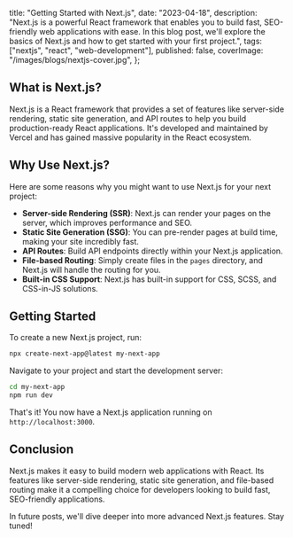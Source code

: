   title: "Getting Started with Next.js",
  date: "2023-04-18",
  description:
    "Next.js is a powerful React framework that enables you to build fast, SEO-friendly web applications with ease. In this blog post, we'll explore the basics of Next.js and how to get started with your first project.",
  tags: ["nextjs", "react", "web-development"],
  published: false,
  coverImage: "/images/blogs/nextjs-cover.jpg",
};

## What is Next.js?

Next.js is a React framework that provides a set of features like server-side rendering, static site generation, and API routes to help you build production-ready React applications. It's developed and maintained by Vercel and has gained massive popularity in the React ecosystem.

## Why Use Next.js?

Here are some reasons why you might want to use Next.js for your next project:

- **Server-side Rendering (SSR)**: Next.js can render your pages on the server, which improves performance and SEO.
- **Static Site Generation (SSG)**: You can pre-render pages at build time, making your site incredibly fast.
- **API Routes**: Build API endpoints directly within your Next.js application.
- **File-based Routing**: Simply create files in the `pages` directory, and Next.js will handle the routing for you.
- **Built-in CSS Support**: Next.js has built-in support for CSS, SCSS, and CSS-in-JS solutions.

## Getting Started

To create a new Next.js project, run:

```bash
npx create-next-app@latest my-next-app
```

Navigate to your project and start the development server:

```bash
cd my-next-app
npm run dev
```

That's it! You now have a Next.js application running on `http://localhost:3000`.

## Conclusion

Next.js makes it easy to build modern web applications with React. Its features like server-side rendering, static site generation, and file-based routing make it a compelling choice for developers looking to build fast, SEO-friendly applications.

In future posts, we'll dive deeper into more advanced Next.js features. Stay tuned!
